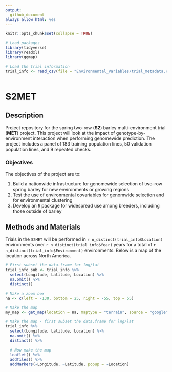 ---
output: 
  github_document
always_allow_html: yes
---

<!-- README.md is generated from README.Rmd. Please edit that file -->  

```{r, include = FALSE}
knitr::opts_chunk$set(collapse = TRUE)

# Load packages
library(tidyverse)
library(readxl)
library(ggmap)

# Load the trial information
trial_info <- read_csv(file = "Environmental_Variables/trial_metadata.csv")
  

```

# S2MET

## Description

Project repository for the spring two-row (**S2**) barley multi-environment trial (**MET**) project. This project will look at the impact of genotype-by-environment interaction when performing genomewide prediction. The project includes a panel of 183 training population lines, 50 validation population lines, and 9 repeated checks.

### Objectives

The objectives of the project are to:

1. Build a nationwide infrastructure for genomewide selection of two-row spring barley for new environments or growing regions
2. Test the use of environmental covariables for genomwide selection and for environmental clustering
3. Develop an `R` package for widespread use among breeders, including those outside of barley


## Methods and Materials

Trials in the `S2MET` will be performed in `r n_distinct(trial_info$Location)` environments over `r n_distinct(trial_info$Year)` years for a total of `r n_distinct(trial_info$Environment)` environments. Below is a map of the location across North America.


```{r make.map, echo = FALSE, fig.align='center'}

# First subset the data.frame for lng/lat
trial_info_sub <- trial_info %>%
  select(Longitude, Latitude, Location) %>%
  na.omit() %>%
  distinct()

# Make a zoom box
na <- c(left = -130, bottom = 25, right = -55, top = 55)

# Make the map
my_map <- get_map(location = na, maptype = "terrain", source = "google")

# Make the map - first subset the data.frame for lng/lat
trial_info %>%
  select(Longitude, Latitude, Location) %>%
  na.omit() %>%
  distinct() %>%
  
  # Now make the map
  leaflet() %>%
  addTiles() %>%
  addMarkers(~Longitude, ~Latitude, popup = ~Location)

```

